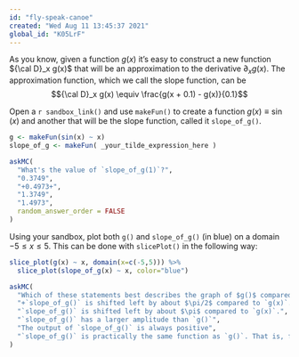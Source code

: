 ```yaml
---
id: "fly-speak-canoe"
created: "Wed Aug 11 13:45:37 2021"
global_id: "K05LrF"
---
```


As you know, given a function $g(x)$ it's easy to construct a new function ${\cal D}_x g(x)$ that will be an approximation to the derivative $\partial_x g(x)$. The approximation function, which we call the slope function, can be $${\cal D}_x g(x) \equiv \frac{g(x + 0.1) - g(x)}{0.1}$$

Open a `r sandbox_link()` and use `makeFun()` to create a function $g(x) \equiv \sin(x)$ and another that will be the slope function, called it `slope_of_g()`.

```r
g <- makeFun(sin(x) ~ x)
slope_of_g <- makeFun( _your_tilde_expression_here )
```


```r
askMC(
  "What's the value of `slope_of_g(1)`?",
  "0.3749",
  "+0.4973+",
  "1.3749",
  "1.4973",
  random_answer_order = FALSE
)
```

Using your sandbox, plot both `g()` and `slope_of_g()` (in blue) on a domain $-5 \leq x \leq 5$. This can be done with `slicePlot()` in the following way:

```r
slice_plot(g(x) ~ x, domain(x=c(-5,5))) %>%
  slice_plot(slope_of_g(x) ~ x, color="blue")
```
```r
askMC(
  "Which of these statements best describes the graph of $g()$ compared to `slope_of_g()`?",
  "+`slope_of_g()` is shifted left by about $\pi/2$ compared to `g(x)`.+",
  "`slope_of_g()` is shifted left by about $\pi$ compared to `g(x)`.",
  "`slope_of_g()` has a larger amplitude than `g()`", 
  "The output of `slope_of_g()` is always positive",
  "`slope_of_g()` is practically the same function as `g()`. That is, for any input the output of the two functions is practically the same."
)
```

